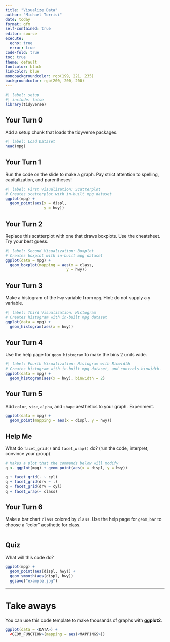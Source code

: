 ```yaml
---
title: "Visualize Data"
author: "Michael Torrisi"
date: today
format: gfm
self-contained: true
editor: source
execute: 
  echo: true
  error: true
code-fold: true
toc: true
theme: default
fontcolor: black
linkcolor: blue
monobackgroundcolor: rgb(199, 221, 235)
backgroundcolor: rgb(200, 200, 200)
---
```



```r
#| label: setup
#| include: false
library(tidyverse)
```



## Your Turn 0

Add a setup chunk that loads the tidyverse packages.


```r
#| label: Load Dataset
head(mpg)
```


## Your Turn 1

Run the code on the slide to make a graph. Pay strict attention to spelling, capitalization, and parentheses!

```r
#| label: First Visualization: Scatterplot
# Creates scatterplot with in-built mpg dataset
ggplot(mpg) + 
  geom_point(aes(x = displ,
                 y = hwy))
```


## Your Turn 2

Replace this scatterplot with one that draws boxplots. Use the cheatsheet. Try your best guess.

```r
#| label: Second Visualization: Boxplot
# Creates boxplot with in-built mpg dataset
ggplot(data = mpg) +
  geom_boxplot(mapping = aes(x = class,
                           y = hwy))
```


## Your Turn 3

Make a histogram of the `hwy` variable from `mpg`. Hint: do not supply a y variable.

```r
#| label: Third Visualization: Histogram
# Creates histogram with in-built mpg dataset
ggplot(data = mpg) +
  geom_histogram(aes(x = hwy))
```

## Your Turn 4

Use the help page for `geom_histogram` to make the bins 2 units wide.

```r
#| label: Fourth Visualization: Histogram with Binwidth
# Creates histogram with in-built mpg dataset, and controls binwidth.
ggplot(data = mpg) +
  geom_histogram(aes(x = hwy), binwidth = 2)
```


## Your Turn 5

Add `color`, `size`, `alpha`, and `shape` aesthetics to your graph. Experiment.  

```r
ggplot(data = mpg) +
  geom_point(mapping = aes(x = displ, y = hwy))
```

## Help Me

What do `facet_grid()` and `facet_wrap()` do? 
(run the code, interpret, convince your group)

```r
# Makes a plot that the commands below will modify
q <- ggplot(mpg) + geom_point(aes(x = displ, y = hwy))

q + facet_grid(. ~ cyl)
q + facet_grid(drv ~ .)
q + facet_grid(drv ~ cyl)
q + facet_wrap(~ class)
```


## Your Turn 6

Make a bar chart `class` colored by `class`. Use the help page for `geom_bar` to choose a "color" aesthetic for class.

```r

```

## Quiz

What will this code do?

```r
ggplot(mpg) + 
  geom_point(aes(displ, hwy)) +
  geom_smooth(aes(displ, hwy)) 
  ggsave("example.jpg")
```


***

# Take aways

You can use this code template to make thousands of graphs with **ggplot2**.

```r
ggplot(data = <DATA>) +
  <GEOM_FUNCTION>(mapping = aes(<MAPPINGS>))
```